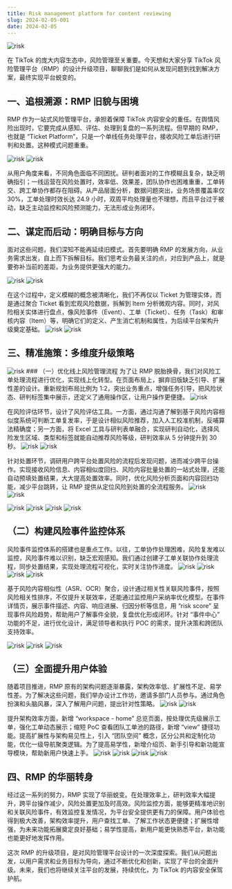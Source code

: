 ```yaml
---
title: Risk management platform for content reviewing
slug: 2024-02-05-001
date: 2024-02-05
---
```


<Image src="/risk/risk_01.png" alt="risk" className="mb-6 rounded-lg" />

在 TikTok 的庞大内容生态中，风险管理至关重要。今天想和大家分享 TikTok 风险管理平台（RMP）的设计升级项目，聊聊我们是如何从发现问题到找到解决方案，最终实现平台蜕变的。

## 一、追根溯源：RMP 旧貌与困境

RMP 作为一站式风险管理平台，承担着保障 TikTok 内容安全的重任。在舆情风险出现时，它要完成从感知、评估、处理到复盘的一系列流程。但早期的 RMP，也就是 “Ticket Platform”，只是一个单线任务处理平台，接收风险工单后进行研判和处置。这种模式问题重重。

<Image src="/risk/risk_02.png" alt="risk" className="rounded-lg my-3" />
<Image src="/risk/risk_03.png" alt="risk" className="rounded-lg my-3" />

从用户角度来看，不同角色面临不同困扰。研判者面对的工作模糊且复杂，缺乏明确指引；一线运营在风险处置时，效率低、效果差，团队协作也困难重重，工单转交、跨工单协作都存在阻碍。从产品层面分析，数据问题突出，业务场景覆盖率仅 30%，工单处理时效长达 24.9 小时，双周平均处理量也不理想，而且平台过于被动，缺乏主动监控和风险预测能力，无法形成业务闭环。

## 二、谋定而后动：明确目标与方向

面对这些问题，我们深知不能再延续旧模式。首先要明确 RMP 的发展方向，从业务需求出发，自上而下拆解目标。我们思考业务最关注的点，对应到产品上，就是要弥补当前的差距，为业务提供更强大的能力。

<Image src="/risk/risk_04.png" alt="risk" className="rounded-lg my-3" />
<Image src="/risk/risk_05.png" alt="risk" className="rounded-lg my-3" />

在这个过程中，定义模糊的概念被清晰化，我们不再仅以 Ticket 为管理实体，而是通过聚合 Ticket 看到宏观风险数据，拆解到 Item 分析微观内容。同时，对风险相关实体进行盘点，像风险事件（Event）、工单（Ticket）、任务（Task）和审核内容（Item）等，明确它们的定义、产生消亡机制和属性，为后续平台架构升级奠定基础。
<Image src="/risk/risk_06.png" alt="risk" className="rounded-lg my-3" />
<Image src="/risk/risk_07.png" alt="risk" className="rounded-lg my-3" />

## 三、精准施策：多维度升级策略
<Image src="/risk/risk_08.png" alt="risk" className="rounded-lg my-3" />
### （一）优化线上风险管理流程
为了让 RMP 脱胎换骨，我们对风险工单处理流程进行优化，实现线上化转型。在页面布局上，摒弃旧版缺乏引导、扩展性差的设计。重新规划布局比例为 1:2，突出业务重点，增强任务引导，把风险状态、研判标签集中展示，还定义了通用操作区，让用户操作更便捷。
<Image src="/risk/risk_09.png" alt="risk" className="rounded-lg my-3" />

在风险评估环节，设计了风险评估工具。一方面，通过沟通了解到基于风险内容相似度系统可判断工单复发率，于是设计相似风险推荐，加入人工校准机制，反哺算法精确度；另一方面，将 Excel 工具与研判表单融合，实现研判自动化，选择风险发生区域、类型和标签就能自动推荐风险等级，研判效率从 5 分钟提升到 30 秒。
<Image src="/risk/risk_10.png" alt="risk" className="rounded-lg my-3" />
<Image src="/risk/risk_011.png" alt="risk" className="rounded-lg my-3" />

针对处置环节，调研用户跨平台处置风险的流程后发现问题，进而减少跨平台操作。实现接收风险信息、内容相似度回扫、风险内容批量处置的一站式处理，还能自动预填处置结果，大大提高处置效率。同时，优化风险分析页面和内容回扫功能，减少平台跳转，让 RMP 提供从定位风险到处置的全流程服务。
<Image src="/risk/risk_012.png" alt="risk" className="rounded-lg my-3" />
<Image src="/risk/risk_013.png" alt="risk" className="rounded-lg my-3" />

<Image src="/risk/risk_014.png" alt="risk" className="rounded-lg my-3" />
<Image src="/risk/risk_015.png" alt="risk" className="rounded-lg my-3" />
<Image src="/risk/risk_016.png" alt="risk" className="rounded-lg my-3" />
<Image src="/risk/risk_017.png" alt="risk" className="rounded-lg my-3" />

## （二）构建风险事件监控体系
风险事件监控体系的搭建也是重点工作。以往，工单协作处理困难，风险复发难以监控，风险事件难以识别，缺乏宏观感知。我们通过创建子工单关联协作处理流程，同步处置结果，实现处理流程可视化，实时关注协作进度。
<Image src="/risk/risk_018.png" alt="risk" className="rounded-lg my-3" />
<Image src="/risk/risk_019.png" alt="risk" className="rounded-lg my-3" />
<Image src="/risk/risk_020.png" alt="risk" className="rounded-lg my-3" />
<Image src="/risk/risk_021.png" alt="risk" className="rounded-lg my-3" />

基于风险内容相似性（ASR、OCR）聚合，设计通过相关性关联风险事件，按照风险相关性排序，不仅提升关联效率，还能通过监控用户采纳率优化模型。在事件详情页，展示事件描述、内容、响应进展、归因分析等信息，用 “risk score” 呈现事件风险趋势，帮助用户了解事件全貌，复盘优化形成闭环。针对 “事件中心” 功能的不足，进行优化设计，满足领导者和执行 POC 的需求，提升决策和跨团队支持效率。

<Image src="/risk/risk_022.png" alt="risk" className="rounded-lg my-3" />
<Image src="/risk/risk_023.png" alt="risk" className="rounded-lg my-3" />
<Image src="/risk/risk_030.png" alt="risk" className="rounded-lg my-3" />

## （三）全面提升用户体验

随着项目推进，RMP 原有的架构问题逐渐暴露，架构效率低、扩展性不足、易学性差。为了解决这些问题，我们举办设计工作坊，邀请多部门人员参与。通过角色扮演和头脑风暴，深入了解用户问题，提出针对性策略。
<Image src="/risk/risk_024.png" alt="risk" className="rounded-lg my-3" />
<Image src="/risk/risk_025.png" alt="risk" className="rounded-lg my-3" />

提升架构效率方面，新增 “workspace - home” 总览页面，按处理优先级展示工单，强化工单动态展示；缩短 PoC 查看团队工单池的路径，新增 “view” 捷径功能。提高扩展性与架构易见性上，引入 “团队空间” 概念，区分公共和定制化功能，优化一级导航聚类逻辑。为了提高易学性，新增介绍页、新手引导和新功能宣导模块，帮助新用户快速上手。
<Image src="/risk/risk_026.png" alt="risk" className="rounded-lg my-3" />
<Image src="/risk/risk_027.png" alt="risk" className="rounded-lg my-3" />
<Image src="/risk/risk_028.png" alt="risk" className="rounded-lg my-3" />
<Image src="/risk/risk_029.png" alt="risk" className="rounded-lg my-3" />

## 四、RMP 的华丽转身
经过这一系列的努力，RMP 实现了华丽蜕变。在处理效率上，研判效率大幅提升，跨平台操作减少，风险处置更加及时高效。风险监控方面，能够更精准地识别和关联风险事件，有效监控复发情况，为平台安全提供更有力的保障。用户体验也得到极大改善，架构效率提升，用户查找工单、了解工作状态更便捷；扩展性增强，为未来功能拓展奠定良好基础；易学性提高，新用户能更快熟悉平台，新功能也能更好地发挥作用。

这次 RMP 的升级项目，是对风险管理平台设计的一次深度探索。我们从问题出发，以用户需求和业务目标为导向，通过不断优化和创新，实现了平台的全面升级。未来，我们也将继续关注平台的发展，持续优化，为 TikTok 的内容安全保驾护航。